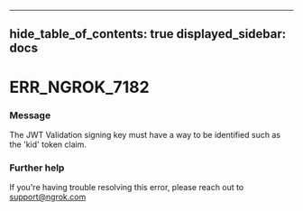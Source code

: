 

---
hide_table_of_contents: true
displayed_sidebar: docs
---


# ERR_NGROK_7182

### Message
The JWT Validation signing key must have a way to be identified such as the 'kid' token claim.

<ErrorDetails />



### Further help
If you're having trouble resolving this error, please reach out to [support@ngrok.com](mailto:support@ngrok.com?subject=Help%20with%20ERR_NGROK_7182)

